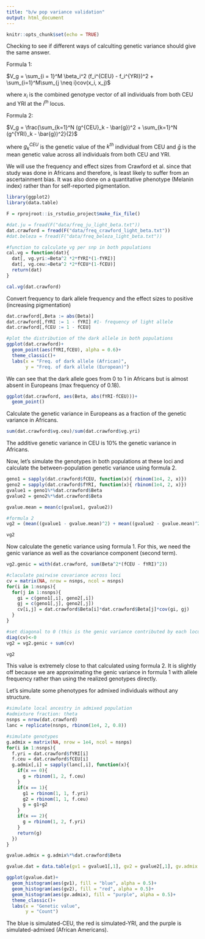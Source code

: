 ```yaml
---
title: "b/w pop variance validation"
output: html_document
---
```


```r
knitr::opts_chunk$set(echo = TRUE)
```

Checking to see if different ways of calculting genetic variance should give the same answer. 

Formula 1:

$V_g = \sum_{i = 1}^M \beta_i^2 (f_i^{CEU} - f_i^{YRI})^2 + \sum_{i=1}^M\sum_{j \neq i}cov(x_i, x_j)$

where $x_i$ is the combined genotype vector of all individuals from both CEU and YRI at the $i^{th}$ locus.

Formula 2:

$V_g = \frac{\sum_{k=1}^N (g^{CEU}_k - \bar{g})^2 + \sum_{k=1}^N (g^{YRI}_k - \bar{g})^2}{2}$

where $g^{CEU}_k$ is the genetic value of the $k^{th}$ individual from CEU and $\bar{g}$ is the mean genetic value across all individuals from both CEU and YRI. 

We will use the frequency and effect sizes from Crawford et al. since that study was done in Africans and therefore, is least likely to suffer from an ascertainment bias. It was also done on a quantitative phenotype (Melanin index) rather than for self-reported pigmentation.

```r


library(ggplot2)
library(data.table)

F = rprojroot::is_rstudio_project$make_fix_file()

#dat.ju = fread(F("data/freq_ju_light_beta.txt"))
dat.crawford = fread(F("data/freq_crawford_light_beta.txt"))
#dat.beleza = fread(F("data/freq_beleza_light_beta.txt"))

#function to calculate vg per snp in both populations
cal.vg = function(dat){
  dat[, vg.yri:=Beta^2 *2*fYRI*(1-fYRI)]
  dat[, vg.ceu:=Beta^2 *2*fCEU*(1-fCEU)]
  return(dat)
}

cal.vg(dat.crawford)

```

Convert frequency to dark allele frequency and the effect sizes to positive (increasing pigmentation)

```r

dat.crawford[,Beta := abs(Beta)]
dat.crawford[,fYRI := 1 - fYRI] #1- frequency of light allele
dat.crawford[,fCEU := 1 - fCEU]

#plot the distribution of the dark allele in both populations
ggplot(dat.crawford)+
  geom_point(aes(fYRI,fCEU), alpha = 0.6)+
  theme_classic()+
  labs(x = "Freq. of dark allele (African)",
       y = "Freq. of dark allele (European)")
```

We can see that the dark allele goes from 0 to 1 in Africans but is almost absent in Europeans (max frequency of 0.18).

```r
ggplot(dat.crawford, aes(Beta, abs(fYRI-fCEU)))+
  geom_point()
```


Calculate the genetic variance in Europeans as a fraction of the genetic variance in Africans.

```r

sum(dat.crawford$vg.ceu)/sum(dat.crawford$vg.yri)

```

The additive genetic variance in CEU is 10% the genetic variance in Africans.

Now, let's simulate the genotypes in both populations at these loci and calculate the between-population genetic variance using formula 2.

```r

geno1 = sapply(dat.crawford$fCEU, function(x){ rbinom(1e4, 2, x)})
geno2 = sapply(dat.crawford$fYRI, function(x){ rbinom(1e4, 2, x)})
gvalue1 = geno1%*%dat.crawford$Beta
gvalue2 = geno2%*%dat.crawford$Beta

gvalue.mean = mean(c(gvalue1, gvalue2))

#formula 2
vg2 = (mean((gvalue1 - gvalue.mean)^2) + mean((gvalue2 - gvalue.mean)^2))/2

vg2
```

Now calculate the genetic variance using formula 1. For this, we need the genic variance as well as the covariance component (second term).

```r

vg2.genic = with(dat.crawford, sum(Beta^2*(fCEU - fYRI)^2))

#claculate pairwise covariance across loci  
cv = matrix(NA, nrow = nsnps, ncol = nsnps)
for(i in 1:nsnps){
  for(j in 1:nsnps){
    gi = c(geno1[,i], geno2[,i])
    gj = c(geno1[,j], geno2[,j])
    cv[i,j] = dat.crawford$Beta[i]*dat.crawford$Beta[j]*cov(gi, gj)
  }
}

#set diagonal to 0 (this is the genic variance contributed by each locus separately which we have already calculated) - you can check this
diag(cv)<-0
vg2 = vg2.genic + sum(cv)

vg2


```

This value is extremely close to that calculated using formula 2. It is slightly off because we are approximating the genic variance in formula 1 with allele frequency rather than using the realized genotypes directly.

Let's simulate some phenotypes for admixed individuals without any structure.

```r

#simulate local ancestry in admixed population
#admixture fraction: theta
nsnps = nrow(dat.crawford)
lanc = replicate(nsnps, rbinom(1e4, 2, 0.8))

#simulate genotypes
g.admix = matrix(NA, nrow = 1e4, ncol = nsnps)
for(i in 1:nsnps){
  f.yri = dat.crawford$fYRI[i]
  f.ceu = dat.crawford$fCEU[i]
  g.admix[,i] = sapply(lanc[,i], function(x){
    if(x == 0){
      g = rbinom(1, 2, f.ceu)
    }
    if(x == 1){
      g1 = rbinom(1, 1, f.yri)
      g2 = rbinom(1, 1, f.ceu)
      g = g1+g2
    }
    if(x == 2){
      g = rbinom(1, 2, f.yri)
    }
    return(g)
  })
}

gvalue.admix = g.admix%*%dat.crawford$Beta

gvalue.dat = data.table(gv1 = gvalue1[,1], gv2 = gvalue2[,1], gv.admix = gvalue.admix[,1])

ggplot(gvalue.dat)+
  geom_histogram(aes(gv1), fill = "blue", alpha = 0.5)+
  geom_histogram(aes(gv2), fill = "red", alpha = 0.5)+
  geom_histogram(aes(gv.admix), fill = "purple", alpha = 0.5)+
  theme_classic()+
  labs(x = "Genetic value", 
       y = "Count")

```

The blue is simulated-CEU, the red is simulated-YRI, and the purple is simulated-admixed (African Americans).






